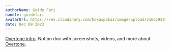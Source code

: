 ```yaml
---
authorName: Guide Fari
handle: guidefari
avatarUrl: https://res.cloudinary.com/hokaspokas/image/upload/v1661928720/bar_shpohc.png
date: Dec 09 2023
---
```


[Overtone intro](https://schickling.notion.site/Overtone-intro-f6b1e664fa8746c69849c5fcea011fcb?pvs=4).
Notion doc with screenshots, videos, and more about [Overtone](https://overtone.pro/).